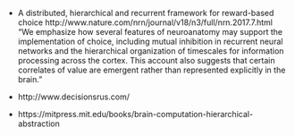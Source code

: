 


- A distributed, hierarchical and recurrent framework for reward-based choice http://www.nature.com/nrn/journal/v18/n3/full/nrn.2017.7.html  "We emphasize how several features of neuroanatomy may support the implementation of choice, including mutual inhibition in recurrent neural networks and the hierarchical organization of timescales for information processing across the cortex. This account also suggests that certain correlates of value are emergent rather than represented explicitly in the brain."


- http://www.decisionsrus.com/

- https://mitpress.mit.edu/books/brain-computation-hierarchical-abstraction




